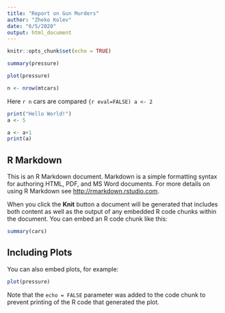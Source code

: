 ```yaml
---
title: "Report on Gun Murders"
author: "Zheko Kolev"
date: "6/5/2020"
output: html_document
---
```


```r
knitr::opts_chunk$set(echo = TRUE)
```
```r
summary(pressure)
```
```r
plot(pressure)
```
```r
n <- nrow(mtcars)
```
Here `r n` cars are compared
```{r eval=FALSE)
a <- 2
```

```r
print("Hello World!")
a <- 5
```

```r
a <- a+1
print(a)
```
## R Markdown

This is an R Markdown document. Markdown is a simple formatting syntax for authoring HTML, PDF, and MS Word documents. For more details on using R Markdown see <http://rmarkdown.rstudio.com>.

When you click the **Knit** button a document will be generated that includes both content as well as the output of any embedded R code chunks within the document. You can embed an R code chunk like this:

```r
summary(cars)
```

## Including Plots

You can also embed plots, for example:

```r
plot(pressure)
```

Note that the `echo = FALSE` parameter was added to the code chunk to prevent printing of the R code that generated the plot.
